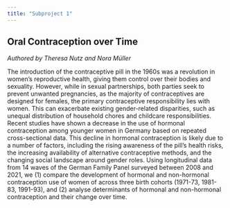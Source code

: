```yaml
---
title: "Subproject 1"
---
```


## Oral Contraception over Time

*Authored by Theresa Nutz and Nora Müller*

The introduction of the contraceptive pill in the 1960s was a revolution in women's reproductive health, giving them control over their bodies and sexuality. 
However, while in sexual partnerships, both parties seek to prevent unwanted pregnancies, as the majority of contraceptives are designed for females, the primary contraceptive responsibility lies with women. 
This can exacerbate existing gender-related disparities, such as unequal distribution of household chores and childcare responsibilities.
<!-- Specifically the pill came with a number of health risks, which have been downplayed by medical professionals for many years. -->
Recent studies have shown a decrease in the use of hormonal contraception among younger women in Germany based on repeated cross-sectional data. 
This decline in hormonal contraception is likely due to a number of factors, including the rising awareness of the pill's health risks, the increasing availability of alternative contraceptive methods, and the changing social landscape around gender roles. 
Using longitudinal data from 14 waves of the German Family Panel surveyed between 2008 and 2021, we (1) compare the development of hormonal and non-hormonal contraception use of women of across three birth cohorts (1971-73, 1981-83, 1991-93), and (2) analyse determinants of hormonal and non-hormonal contraception and their change over time.